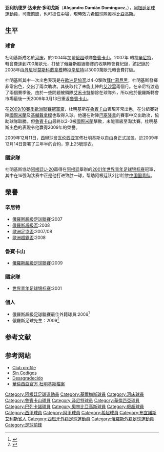 {{noteTA
|G1=uefa
|G2=laliga
|T=zh-hans:亚利杭德罗·多明戈斯;zh-hk:艾真度·杜明基斯;zh-tw:亞利杭德羅·多明格斯;
|1=zh-hans:亚利杭德罗·多明戈斯;zh-hk:艾真度·杜明基斯;zh-tw:亞利杭德羅·多明格斯;
|2=zh-hans:多明戈斯;zh-hk:杜明基斯;zh-tw:多明格斯;
}}
{{Football player infobox
| playername = 亚利杭德罗·多明戈斯<br />''Alejandro Domínguez''
| image = [[Image:ADom.JPG|200px]]
| fullname = Alejandro Damián Domínguez
| dateofbirth = {{birth date and age|1981|6|10}} 
| cityofbirth = [[布宜诺斯艾利斯省|布宜诺斯艾利斯省]]
| countryofbirth = [[阿根廷|阿根廷]]
| height = {{height|meters=1.75}}
| weight = 
| currentclub = [[奧林比亞高斯|奧林比亞高斯]]
| clubnumber = 35
| position = [[前鋒_(足球)|前鋒]]、[[中場|中場]]
| youthyears =
| youthclubs =
| years = 2000-01<br/>2001-04<br/>2004-07<br/>2007-09<br/>2009-10<br/>2010-12<br/>2011-12<br/>2012-13<br/>2013-
| clubs = [[基尔梅斯竞技俱乐部|基爾梅斯競技]]<br/>[[河床體育會|河床]]<br/>[[喀山鲁宾足球俱乐部|魯賓卡山]]<br/>[[圣彼得堡泽尼特足球俱乐部|辛尼特]]<br/>[[喀山鲁宾足球俱乐部|魯賓卡山]]<br/>[[瓦伦西亚足球俱乐部|瓦伦西亚]]<br/>→[[河床體育會|河床]]（借用）<br/>[[巴列卡诺足球俱乐部|華歷簡奴]]<br/>[[奧林比亞高斯|奧林比亞高斯]]
| caps(goals) = 25 {{0}}(6)<br /> 29 {{0}}(9)<br /> 63 (21)<br /> 46 {{0}}(7)<br /> 23 (16)<br /> 19 {{0}}(0)<br /> 33 {{0}}(5)<br /> 33 {{0}}(5)<br /> 19 {{0}}(5)
| nationalyears = 2001
| nationalteam = [[阿根廷國家足球隊|阿根廷U-20]]
| nationalcaps(goals) =
| pcupdate = 2014年3月4日
| ntupdate = 2009年12月16日
}}

'''亚利杭德罗·达米安·多明戈斯'''（'''Alejandro Damián Domínguez'''，{{bd|1981年|6月10日}}），[[阿根廷足球運動員列表|阿根廷足球運動員]]，司職[[前鋒_(足球)|前鋒]]，也可擔任[[中場|中場]]，現時效力[[希超|希超]]球隊[[奧林比亞高斯|奧林比亞高斯]]。

== 生平 ==
=== 球會 ===
杜明基斯成名於[[河床體育會|河床]]，於2004年加盟[[俄超|俄超]]球隊[[喀山鲁宾足球俱乐部|魯賓卡山]]。2007年
轉投[[圣彼得堡泽尼特足球俱乐部|辛尼特]]，轉會費達到700萬歐元，打破了俄羅斯超級聯賽的收購轉會費紀錄，該記錄於2008年由[[丹尼·阿尔维斯|丹尼]]從[[莫斯科迪纳摩足球俱乐部|莫斯科戴拿模]]轉投[[圣彼得堡泽尼特足球俱乐部|辛尼特]]以3000萬歐元轉會費打破。

杜明基斯其中一次出色表現是在[[歐洲足協盃|歐洲足協盃]]以4-0擊敗[[拜仁慕尼黑足球俱乐部|拜仁慕尼黑]]。杜明基斯發揮非常出色，交出了兩次助攻。其後取代了未能上陣的[[安德烈·阿尔沙文|艾沙雲]]兩個月。在辛尼特渡過了兩個賽季後，由於一些問題被領隊[[迪克·艾德沃卡特|艾禾卡特]]排除在球隊外，所以他於俄羅斯轉會市場最後一天2009年3月13日重返[[喀山鲁宾足球俱乐部|魯賓卡山]]。

在[[2009/10赛季欧洲冠军联赛|2009/10賽季歐洲聯賽冠軍盃]]，杜明基斯在[[喀山鲁宾足球俱乐部|魯賓卡山]]表現非常出色，在分組賽對陣[[國際米蘭|國際米蘭]]及[[基輔戴拿模|基輔戴拿模]]也取得入球。他還在對陣[[巴塞罗那足球俱乐部|巴塞隆拿]]的賽事中交出助攻，協助球隊取勝。但[[喀山鲁宾足球俱乐部|魯賓卡山]]最終以2-0被[[國際米蘭|國際米蘭]]擊敗，未能晉級至淘汰賽。杜明基斯出色的表現令他赢得2009年{{tsl|en|Footballer of the Year in Russia (Sport-Express)||俄羅斯足球先生}}的榮譽。

2009年12月11日，[[西甲|西甲]]球會[[瓦伦西亚足球俱乐部|瓦伦西亚]]宣佈杜明基斯以自由身正式加盟，於2009年12月14日簽署了三年半的合約，穿上25號球衣。

=== 國家隊 ===
杜明基斯協助[[阿根廷國家足球隊|阿根廷U-20]]贏得在[[阿根廷|阿根廷]]舉辦的[[2001年國際足協世界青年錦標賽|2001年世界青年足球锦标赛]]冠軍，其中在16强淘汰赛中正是他打进致胜一球，帮助阿根廷队2比1险胜[[中国国青队|中国国青队]]。

== 榮譽 ==
===辛尼特===
*[[俄羅斯足球超級聯賽|俄羅斯超級足球聯賽]]:2007
*[[俄羅斯超級盃|俄羅斯超級盃]]:2008
*[[歐洲足協盃|歐洲足協盃]]:2007/08
*[[歐洲超霸盃|歐洲超霸盃]]:2008

===魯賓卡山===
*[[俄羅斯足球超級聯賽|俄羅斯超級足球聯賽]]:2009

===國家隊===
*[[世界青年足球锦标赛|世界青年足球锦标赛]]:2001

===個人===
*[[俄羅斯足球超級聯賽|俄羅斯超級足球聯賽]]最佳外籍球員:2006<ref>{{Cite web |url=http://www.sport-express.ru/art.shtml?131138 |title=Sport Express |accessdate=2009-12-16 |archive-date=2009-04-06 |archive-url=https://web.archive.org/web/20090406023835/http://www.sport-express.ru/art.shtml?131138 |dead-url=no }}</ref>
*俄羅斯足球先生：2009<ref>{{Cite web |url=http://www.rfs.ru/?node=rfs-news&leaf=f7de58009a2d440ba8cf191f33ae1511#news_f7de58009a2d440ba8cf191f33ae1511 |title=Во вторник РФС вручил главные футбольные премии 2009 года |accessdate=2009-12-16 |archive-date=2019-09-16 |archive-url=https://web.archive.org/web/20190916153719/https://rfs.ru/?node=rfs-news&leaf=f7de58009a2d440ba8cf191f33ae1511#news_f7de58009a2d440ba8cf191f33ae1511 |dead-url=no }}</ref>

== 参考文献 ==
{{reflist}}

== 参考网站 ==
* [https://web.archive.org/web/20090822174141/http://rubin-kazan.ru/team/players/general/283/ Club profile] {{ru icon}}
* [https://web.archive.org/web/20070928004203/http://www.futbolargentino.com.ar/00/10/10-0010.html Sin Codigos] {{es icon}}
* [https://web.archive.org/web/20070930021403/http://www.cervecero.com.ar/forum/viewtopic.php?t=175&start=0&sid=2dbff9810627b43167711c8b3e7c549f Desagradecido] {{es icon}}
* [https://web.archive.org/web/20091222051734/http://www.valenciacf.com/contenidos/ElEquipo/Jugadores/Valencia/Dominguez.html?__locale=es 華倫西亞官方 杜明基斯檔案]

{{start box}}
{{succession box|title={{tsl|en|Footballer of the Year in Russia (Sport-Express)||俄羅斯足球先生}}|before=[[瓦格纳·勒夫|路夫]]|after=[[丹尼·阿尔维斯|丹尼]]|years=2009年}}
{{end box}}


{{DEFAULTSORT:Dominguez, Alejandro}}
[[Category:阿根廷足球運動員|Category:阿根廷足球運動員]]
[[Category:基爾梅斯球員|Category:基爾梅斯球員]]
[[Category:河床球員|Category:河床球員]]
[[Category:魯賓卡山球員|Category:魯賓卡山球員]]
[[Category:泽尼特球员|Category:泽尼特球员]]
[[Category:華倫西亞球員|Category:華倫西亞球員]]
[[Category:巴列卡諾球員|Category:巴列卡諾球員]]
[[Category:奧林比亞高斯球員|Category:奧林比亞高斯球員]]
[[Category:俄超球員|Category:俄超球員]]
[[Category:西甲球員|Category:西甲球員]]
[[Category:阿甲球員|Category:阿甲球員]]
[[Category:希超球員|Category:希超球員]]
[[Category:布宜諾斯艾利斯省人|Category:布宜諾斯艾利斯省人]]
[[Category:西班牙外籍足球運動員|Category:西班牙外籍足球運動員]]
[[Category:俄羅斯外籍足球運動員|Category:俄羅斯外籍足球運動員]]
[[Category:足球前鋒|Category:足球前鋒]]